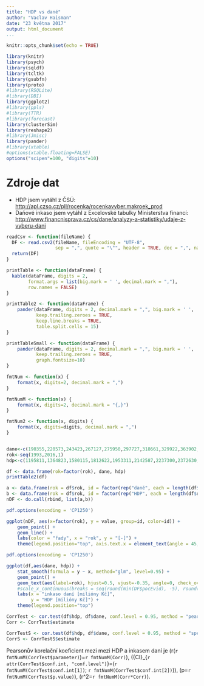 ```yaml
---
title: "HDP vs daně"
author: "Vaclav Haisman"
date: "23 května 2017"
output: html_document
...
```


```r
knitr::opts_chunk$set(echo = TRUE)
```

```r
library(knitr)
library(psych)
library(sqldf)
library(tcltk)
library(gsubfn)
library(proto)
#library(RSQLite)
#library(DBI)
library(ggplot2)
#library(ppls)
#library(TTR)
#library(forecast)
library(clusterSim)
library(reshape2)
#library(Jmisc)
library(pander)
#library(xtable)
#options(xtable.floating=FALSE)
options("scipen"=100, "digits"=10)
```

# Zdroje dat

- HDP jsem vytáhl z ČSÚ: <http://apl.czso.cz/pll/rocenka/rocenkavyber.makroek_prod>
- Daňové inkaso jsem vytáhl z Excelovské tabulky Ministerstva financí: <http://www.financnisprava.cz/cs/dane/analyzy-a-statistiky/udaje-z-vyberu-dani>

```r
readCsv <- function(fileName) {
  DF <- read.csv2(fileName, fileEncoding = "UTF-8",
                  sep = ",", quote = "\"", header = TRUE, dec = ",", na.strings = c("", "neznámo"))
  return(DF)
}

printTable <- function(dataFrame) {
  kable(dataFrame, digits = 2,
        format.args = list(big.mark = ' ', decimal.mark = ","),
        row.names = FALSE)
}

printTable2 <- function(dataFrame) {
    pander(dataFrame, digits = 2, decimal.mark = ",", big.mark = ' ',
           keep.trailing.zeroes = TRUE,
           keep.line.breaks = TRUE,
           table.split.cells = 15)
}

printTableSmall <- function(dataFrame) {
    pander(dataFrame, digits = 2, decimal.mark = ",", big.mark = ' ',
           keep.trailing.zeroes = TRUE,
           graph.fontsize=10)
}

fmtNum <- function(x) {
    format(x, digits=2, decimal.mark = ",")
}

fmtNumM <- function(x) {
    format(x, digits=2, decimal.mark = "{,}")
}

fmtNum2 <- function(x, digits) {
    format(x, digits=digits, decimal.mark = ",")
}


dane<-c(190355,220573,243423,267127,275950,297727,318661,329922,363902,394286,423517,455547,517870,514079,577014,606896,522950,548432,561388,583746,610757,639199,670396,732197)
rok<-seq(1993,2016,1)
hdp<-c(1195811,1364823,1580115,1812622,1953311,2142587,2237300,2372630,2562679,2674634,2801163,3057660,3257972,3507131,3831819,4015346,3921827,3953651,4033755,4059912,4098128,4313789,4554615,4715061)

df <- data.frame(rok=factor(rok), dane, hdp)
printTable2(df)
```


```r
a <- data.frame(rok = df$rok, id = factor(rep("daně", each = length(df$rok))), value = data.Normalization(df$dane, type="n4"))
b <- data.frame(rok = df$rok, id = factor(rep("HDP", each = length(df$rok))), value = data.Normalization(df$hdp, type="n4"))
nDF <- do.call(rbind, list(a,b))

```

```r
pdf.options(encoding = 'CP1250')

ggplot(nDF, aes(x=factor(rok), y = value, group=id, color=id)) +
    geom_point() +
    geom_line() +
    labs(color = "řady", x = "rok", y = "[-]") +
    theme(legend.position="top", axis.text.x = element_text(angle = 45, hjust = 1))
```

```r
pdf.options(encoding = 'CP1250')

ggplot(df,aes(dane, hdp)) +
    stat_smooth(formula = y ~ x, method="glm", level=0.95) +
    geom_point() +
    geom_text(aes(label=rok), hjust=0.5, vjust=-0.35, angle=0, check_overlap = TRUE) +
    #scale_x_continuous(breaks = seq(round(min(DF$pocEvid), -5), round(max(DF$hdp), -5), by = 50000)) +
    labs(x = "inkaso daní [milióny Kč]",
         y = "HDP [milióny Kč]") +
    theme(legend.position="top")
```

```r
CorrTest <- cor.test(df$hdp, df$dane, conf.level = 0.95, method = "pearson")
Corr <- CorrTest$estimate

CorrTestS <- cor.test(df$hdp, df$dane, conf.level = 0.95, method = "spearman")
CorrS <- CorrTestS$estimate
```

Pearsonův korelační koeficient mezi mezi HDP a inkasem daní je \(r(`r fmtNumM(CorrTest$parameter)`)=`r fmtNumM(Corr)`\), \({CI}_{`r attr(CorrTest$conf.int, "conf.level")`}=(`r fmtNumM(CorrTest$conf.int[1])`; `r fmtNumM(CorrTest$conf.int[2])`)\), \(p=`r fmtNumM(CorrTest$p.value)`\), \(r^2=`r fmtNumM(Corr*Corr)`\).
